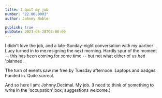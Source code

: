 ```yaml
---
title: I quit my job
number: "22.00.0003"
author: Johnny Noble

publish: true
pubDate: 2023-05-28T03:00:00
---
```


I didn't love the job, and a late-Sunday-night conversation with my partner Lucy turned in to me resigning the next morning. Hardly spur of the moment -- this has been coming for some time -- but not what either of us had 'planned'.

The turn of events saw me free by Tuesday afternoon. Laptops and badges handed in. Quite surreal.

And so here I am: Johnny.Decimal. My job. (I need to think of something to write in the 'occupation' box; suggestions welcome.)
